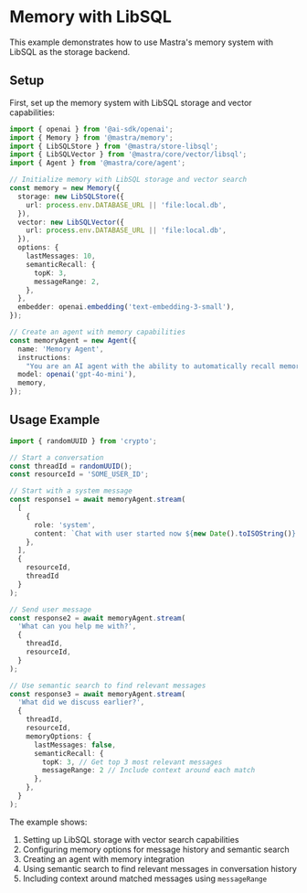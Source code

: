 # Memory with LibSQL

This example demonstrates how to use Mastra's memory system with LibSQL as the storage backend.

## Setup

First, set up the memory system with LibSQL storage and vector capabilities:

```typescript
import { openai } from '@ai-sdk/openai';
import { Memory } from '@mastra/memory';
import { LibSQLStore } from '@mastra/store-libsql';
import { LibSQLVector } from '@mastra/core/vector/libsql';
import { Agent } from '@mastra/core/agent';

// Initialize memory with LibSQL storage and vector search
const memory = new Memory({
  storage: new LibSQLStore({
    url: process.env.DATABASE_URL || 'file:local.db',
  }),
  vector: new LibSQLVector({
    url: process.env.DATABASE_URL || 'file:local.db',
  }),
  options: {
    lastMessages: 10,
    semanticRecall: {
      topK: 3,
      messageRange: 2,
    },
  },
  embedder: openai.embedding('text-embedding-3-small'),
});

// Create an agent with memory capabilities
const memoryAgent = new Agent({
  name: 'Memory Agent',
  instructions:
    "You are an AI agent with the ability to automatically recall memories from previous interactions. You may have conversations that last hours, days, months, or years. If you don't know it already you should ask for the users name and some info about them.",
  model: openai('gpt-4o-mini'),
  memory,
});
```

## Usage Example

```typescript
import { randomUUID } from 'crypto';

// Start a conversation
const threadId = randomUUID();
const resourceId = 'SOME_USER_ID';

// Start with a system message
const response1 = await memoryAgent.stream(
  [
    {
      role: 'system',
      content: `Chat with user started now ${new Date().toISOString()}. Don't mention this message.`,
    },
  ],
  { 
    resourceId, 
    threadId 
  }
);

// Send user message
const response2 = await memoryAgent.stream(
  'What can you help me with?',
  {
    threadId,
    resourceId,
  }
);

// Use semantic search to find relevant messages
const response3 = await memoryAgent.stream(
  'What did we discuss earlier?',
  {
    threadId,
    resourceId,
    memoryOptions: {
      lastMessages: false,
      semanticRecall: {
        topK: 3, // Get top 3 most relevant messages
        messageRange: 2 // Include context around each match
      },
    },
  }
);
```

The example shows:
1. Setting up LibSQL storage with vector search capabilities
2. Configuring memory options for message history and semantic search
3. Creating an agent with memory integration
4. Using semantic search to find relevant messages in conversation history
5. Including context around matched messages using `messageRange`
